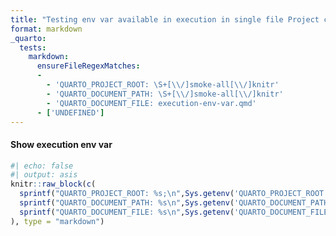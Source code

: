 ```yaml
---
title: "Testing env var available in execution in single file Project context"
format: markdown
_quarto:
  tests:
    markdown:
      ensureFileRegexMatches:
      -   
        - 'QUARTO_PROJECT_ROOT: \S+[\\/]smoke-all[\\/]knitr'
        - 'QUARTO_DOCUMENT_PATH: \S+[\\/]smoke-all[\\/]knitr'
        - 'QUARTO_DOCUMENT_FILE: execution-env-var.qmd'
      - ['UNDEFINED']
---
```


#### Show execution env var

```r
#| echo: false
#| output: asis
knitr::raw_block(c(
  sprintf("QUARTO_PROJECT_ROOT: %s;\n",Sys.getenv('QUARTO_PROJECT_ROOT', 'UNDEFINED')),
  sprintf("QUARTO_DOCUMENT_PATH: %s\n",Sys.getenv('QUARTO_DOCUMENT_PATH', 'UNDEFINED')),
  sprintf("QUARTO_DOCUMENT_FILE: %s\n",Sys.getenv('QUARTO_DOCUMENT_FILE', 'UNDEFINED'))
), type = "markdown")
```
